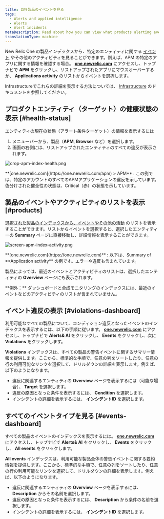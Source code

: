 ```yaml
---
title: 自社製品のイベントを見る
tags:
  - Alerts and applied intelligence
  - Alerts
  - Alert incidents
metaDescription: Read about how you can view what products alerting events originated from.
translationType: machine
---
```


New Relic One の製品インデックスから、特定のエンティティに関する [イベント](/docs/alerts/new-relic-alerts/getting-started/new-relic-alerts-concepts-workflow#terminology) やその他のアクティビティを見ることができます。例えば、APM の特定のアプリに関する情報を確認する場合。 **[one.newrelic.com](https://one.newrelic.com)** にアクセスし、トップナビで **APM** をクリックし、リストアップされたアプリにマウスオーバーするか、 **Applications activity** のリストからイベントを選択します。

Infrastructureでこれらの詳細を表示する方法については、 [Infrastructure](/docs/infrastructure/new-relic-infrastructure/infrastructure-alert-conditions/infrastructure-alerts-add-edit-or-view-host-alert-information#view-alerts) のドキュメントを参照してください。

## プロダクトエンティティ（ターゲット）の健康状態の表示 [#health-status]

エンティティの現在の状態（アラート条件ターゲット）の情報を表示するには

1. メニューバーから、製品（**APM**, **Browser** など）を選択します。
2. 画面の右側には、リストアップされたエンティティのすべての違反が表示されます。

![crop-apm-index-health.png](./images/crop-apm-index-health_0.png "crop-apm-index-health.png")

<figcaption>
  **[one.newrelic.com](https://one.newrelic.com/apm) > APM** : この例では、特定のアカウントのすべてのAPMアプリケーションの違反を示しています。色分けされた健全性の状態は、Critical（赤）の状態を示しています。
</figcaption>

## 製品のイベントやアクティビティのリストを表示 [#products]

[選択された製品のインデックスから、イベントやその他の活動](/docs/apm/applications-menu/monitoring/viewing-your-applications-list) のリストを表示することができます。リストからイベントを選択すると、選択したエンティティーの **Summary** ページに直接移動し、詳細情報を表示することができます。

![screen-apm-index-activity.png](./images/screen-apm-index-activity_0.png "screen-apm-index-activity.png")

<figcaption>
  **[one.newrelic.com](https://one.newrelic.com)** : 以下は、Summary of **Application activity** の例です。エラーや違反も含まれています。
</figcaption>

製品によっては、最近のイベントとアクティビティのリストは、選択したエンティティの **Overview** ページにも表示されます。

<Callout variant="tip">
  **例外：** ダッシュボードと合成モニタリングのインデックスには、最近のイベントなどのアクティビティのリストが含まれていません。
</Callout>

## イベント違反の表示 [#violations-dashboard]

利用可能なすべての製品について、コンディション違反となったイベントのインデックスを表示するには、以下の手順に従います。 **[one.newrelic.com](https://one.newrelic.com)** にアクセスし、トップナビで **Alerts& AI** をクリックし、 **Events** をクリックし、次に **Violations** をクリックします。

**Violations** インデックスは、すべての製品の警告イベントに関するサマリー情報を提供します。ここから、標準的な手順で、任意の列をソートしたり、任意の行の利用可能なリンクを選択して、ドリルダウンの詳細を表示します。例えば、以下のようになります。

* 違反に関連するエンティティの **Overview** ページを表示するには（可能な場合）、 **Target** を選択します。
* 違反の原因となった条件を表示するには、 **Condition** を選択します。
* インシデントの詳細を表示するには、 **インシデントID** を選択します。

## すべてのイベントタイプを見る [#events-dashboard]

すべての製品のイベントのインデックスを表示するには。 **[one.newrelic.com](https://one.newrelic.com)** にアクセスし、トップナビで **Alerts& AI** をクリックし、 **Events** をクリックし、 **All events** をクリックします。

**All events** インデックスは、利用可能な製品全体の警告イベントに関する要約情報を提供します。ここから、標準的な手順で、任意の列をソートしたり、任意の行の利用可能なリンクを選択して、ドリルダウンの詳細を表示します。例えば、以下のようになります。

* 違反に関連するエンティティの **Overview** ページを表示するには、 **Description** からその名前を選択します。
* 違反の原因となった条件を表示するには、 **Description** から条件の名前を選択します。
* インシデントの詳細を表示するには、 **インシデントID** を選択します。